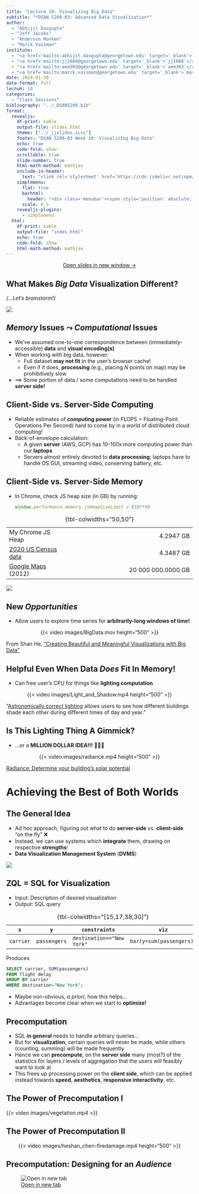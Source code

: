 ```yaml
---
title: "Lecture 10: Visualizing Big Data"
subtitle: "*DSAN 5200-03: Advanced Data Visualization*"
author:
  - "Abhijit Dasgupta"
  - "Jeff Jacobs"
  - "Anderson Monken"
  - "Marck Vaisman"
institute:
  - "<a href='mailto:abhijit.dasgupta@georgetown.edu' target='_blank'>`abhijit.dasgupta`</a>"
  - "<a href='mailto:jj1088@georgetown.edu' target='_blank'>`jj1088`</a>"
  - "<a href='mailto:aem303@georgetown.edu' target='_blank'>`aem303`</a>"
  - "<a href='mailto:marck.vaisman@georgetown.edu' target='_blank'>`marck.vaisman`</a>"
date: 2024-01-30
date-format: full
lecnum: 10
categories:
  - "Class Sessions"
bibliography: "../_DSAN5200.bib"
format:
  revealjs:
    df-print: kable
    output-file: slides.html
    theme: ["../_jjslides.scss"]
    footer: "DSAN 5200-03 Week 10: Visualizing Big Data"
    echo: true
    code-fold: show
    scrollable: true
    slide-number: true
    html-math-method: mathjax
    include-in-header:
      text: "<link rel='stylesheet' href='https://cdn.jsdelivr.net/npm/bootstrap@5.2.3/dist/css/bootstrap.min.css' integrity='sha384-rbsA2VBKQhggwzxH7pPCaAqO46MgnOM80zW1RWuH61DGLwZJEdK2Kadq2F9CUG65' crossorigin='anonymous'><link rel='stylesheet' href='https://cdn.jsdelivr.net/npm/bootstrap-icons@1.10.5/font/bootstrap-icons.css'>"
    simplemenu:
      flat: true
      barhtml:
        header: "<div class='menubar'><span style='position: absolute; left: 8; padding-left: 8px;'><a href='./index.html'>&larr; Return to Notes</a></span><ul class='menu'></ul></div>"
      scale: 0.5
    revealjs-plugins:
      - simplemenu
  html:
    df-print: kable
    output-file: "index.html"
    echo: true
    code-fold: show
    html-math-method: mathjax
---
```


::: {.content-visible unless-format="revealjs"}

<center>
<a class="h2" href="./slides.html" target="_blank">Open slides in new window &rarr;</a>
</center>

:::

## What Makes *Big Data* Visualization Different? {.crunch-title .smaller data-name="New Challenges"}

*(...Let's brainstorm!)*

![](images/new_foe.jpg){fig-align="center"}

## *Memory* Issues $\leadsto$ *Computational* Issues {.title-09 .crunch-title .crunch-ul}

* We've assumed one-to-one correspondence between (immediately-accessible) **data** and **visual encoding(s)**
* When working with big data, however:
  * Full dataset **may not fit** in the user's browser cache!
  * Even if it does, **processing** (e.g., placing $N$ points on map) may be prohibitively slow
* $\implies$ Some portion of data / some computations need to be handled **server side!**

## Client-Side vs. Server-Side Computing {.crunch-title .crunch-ul}

* Reliable estimates of **computing power** (in FLOPS = Floating-Point Operations Per Second) hard to come by in a world of distributed cloud computing!
* Back-of-envelope calculation:
  * A given **server** (AWS, GCP) has 10-100x more computing power than our **laptops**
  * Servers almost entirely devoted to **data processing**; laptops have to handle OS GUI, streaming video, conserving battery, etc.

## Client-Side vs. Server-Side Memory {.crunch-title .crunch-ul}

* In Chrome, check JS heap size (in GB) by running:

    ```js
    window.performance.memory.jsHeapSizeLimit / (10**9)
    ```

| | |
| - | -:|
| My Chrome JS Heap | 4.2947 GB |
| <a href='https://www.arcgis.com/home/item.html?id=778bd6d573f54bf188753b0276c11d1c' target='_blank'>2020 US Census data</a> | 4.3487 GB |
| <a href='https://d3.harvard.edu/platform-digit/submission/google-maps-the-most-expansive-data-machine/' target='_blank'>Google Maps</a> (2012) | 20 000 000.0000 GB |

: {tbl-colwidths="50,50"}

![](images/khaled.jpeg){fig-align="center"}

## New *Opportunities* {.crunch-title .smaller .crunch-ul data-name="New Opportunities"}

* Allow users to explore time series for **arbitrarily-long windows of time!**

::: {#fig-uber}

<center>

{{< video images/BigData.mov height="500" >}}

</center>

From Shan He, <a href='https://www.youtube.com/watch?v=Z8E4_rOpbyw' target='_blank'>"Creating Beautiful and Meaningful Visualizations with Big Data"</a>

:::

## Helpful Even When Data *Does* Fit In Memory! {.smaller .title-12 .crunch-title .crunch-ul}

* Can free user's CPU for things like **lighting computation**

::: {#fig-lighting}

<center>

{{< video images/Light_and_Shadow.mp4 height="500" >}}

</center>

"<a href='https://medium.com/foursquare-direct/elevate-your-maps-with-foursquares-artistic-geospatial-tools-869e9d58f074' target='_blank'>Astronomically correct lighting</a> allows users to see how different buildings shade each other during different times of day and year."

:::

<!-- 
{{< video images/vegetation.mp4 >}}

* <a href='https://studio.foursquare.com/public/68f2fda7-8e47-4175-bdb6-dc523dfda342'>Global population density</a> -->

## Is This Lighting Thing A Gimmick? {.smaller .crunch-title .crunch-ul}

* ...or a **MILLION DOLLAR IDEA!!!** 🤑🤑🤑

::: {#fig-radiance}

<center>

{{< video images/radiance.mp4 height="500" >}}

</center>

<a href='https://useradiance.com/' target='_blank'>Radiance: Determine your building's solar potential</a>

:::

# Achieving the Best of Both Worlds {data-stack-name="Implementation"}

## The General Idea {.crunch-title .crunch-ul .smaller}

* Ad hoc approach, figuring out what to do **server-side** vs. **client-side** "on the fly" ❌
* Instead, we can use systems which **integrate** them, drawing on respective **strengths**!
* **Data Visualization Management System** (**DVMS**)

![](images/hashcubes.svg){fig-align="center"}

## ZQL = SQL for Visualization {.smaller}

* Input: Description of desired visualization
* Output: SQL query

| `x` | `y` | `constraints` | `viz` |
| - | - | - | - |
| `carrier` | `passengers` | `destination=="New York"` | `bar(y=sum(passengers))` |

: {tbl-colwidths="[15,17,38,30]"}

Produces

```sql
SELECT carrier, SUM(passengers)
FROM flight delay
GROUP BY carrier
WHERE destination="New York";
```

* Maybe non-obvious, *a priori*, how this helps...
* Advantages become clear when we start to **optimize!**

## Precomputation

* SQL **in general** needs to handle arbitrary queries...
* But for **visualization**, certain queries will never be made, while others (counting, summing) will be made frequently
* Hence we can **precompute**, on the **server side** many (most?) of the statistics for layers / levels of aggregation that the users will feasibly want to look at
* This frees up processing power on the **client side**, which can be applied instead towards **speed**, **aesthetics**, **responsive interactivity**, etc.

## The Power of Precomputation I

{{< video images/vegetation.mp4 >}}

## The Power of Precomputation II

<center>

{{< video images/heshan_cheri-firedamage.mp4 height="500" >}}

</center>

## Precomputation: Designing for an *Audience* {.crunch-title .smaller .title-12}

![<a href='https://www.youtube.com/watch?v=Z8E4_rOpbyw&t=125s' target='_blank'>Open in new tab <i class='bi bi-box-arrow-up-right ps-1'></i></a>](images/uberpool.jpeg){fig-align="center"}